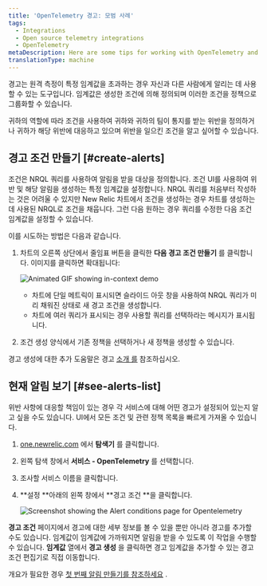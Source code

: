 ```yaml
---
title: 'OpenTelemetry 경고: 모범 사례'
tags:
  - Integrations
  - Open source telemetry integrations
  - OpenTelemetry
metaDescription: Here are some tips for working with OpenTelemetry and New Relic alerts.
translationType: machine
---
```





경고는 원격 측정이 특정 임계값을 초과하는 경우 자신과 다른 사람에게 알리는 데 사용할 수 있는 도구입니다. 임계값은 생성한 조건에 의해 정의되며 이러한 조건을 정책으로 그룹화할 수 있습니다.

귀하의 역할에 따라 조건을 사용하여 귀하와 귀하의 팀이 통지를 받는 위반을 정의하거나 귀하가 해당 위반에 대응하고 있으며 위반을 일으킨 조건을 알고 싶어할 수 있습니다.

## 경고 조건 만들기 [#create-alerts]

조건은 NRQL 쿼리를 사용하여 알림을 받을 대상을 정의합니다. 조건 UI를 사용하여 위반 및 해당 알림을 생성하는 특정 임계값을 설정합니다. NRQL 쿼리를 처음부터 작성하는 것은 어려울 수 있지만 New Relic 차트에서 조건을 생성하는 경우 차트를 생성하는 데 사용된 NRQL로 조건을 채웁니다. 그런 다음 원하는 경우 쿼리를 수정한 다음 조건 임계값을 설정할 수 있습니다.

이를 시도하는 방법은 다음과 같습니다.

1. 차트의 오른쪽 상단에서 줄임표 버튼을 클릭한 **다음 경고 조건 만들기** 를 클릭합니다. 이미지를 클릭하면 확대됩니다:

   <img
     src={inContextDemo}
     title="In-context demo"
     alt="Animated GIF showing in-context demo"
   />

   * 차트에 단일 메트릭이 표시되면 슬라이드 아웃 창을 사용하여 NRQL 쿼리가 미리 채워진 상태로 새 경고 조건을 생성합니다.
   * 차트에 여러 쿼리가 표시되는 경우 사용할 쿼리를 선택하라는 메시지가 표시됩니다.

2. 조건 생성 양식에서 기존 정책을 선택하거나 새 정책을 생성할 수 있습니다.

경고 생성에 대한 추가 도움말은 경고 [소개 를](/docs/alerts-applied-intelligence/new-relic-alerts/get-started/your-first-nrql-condition) 참조하십시오.

## 현재 알림 보기 [#see-alerts-list]

위반 사항에 대응할 책임이 있는 경우 각 서비스에 대해 어떤 경고가 설정되어 있는지 알고 싶을 수도 있습니다. UI에서 모든 조건 및 관련 정책 목록을 빠르게 가져올 수 있습니다.

1. [one.newrelic.com](https://one.newrelic.com) 에서 **탐색기** 를 클릭합니다.

2. 왼쪽 탐색 창에서 **서비스 - OpenTelemetry** 를 선택합니다.

3. 조사할 서비스 이름을 클릭합니다.

4. **설정 **아래의 왼쪽 창에서 **경고 조건 **을 클릭합니다.

   <img src={otelAlertsConditionList} title="Screenshot showing the Alert conditions page for Opentelemetry" alt="Screenshot showing the Alert conditions page for Opentelemetry"/>

**경고 조건** 페이지에서 경고에 대한 세부 정보를 볼 수 있을 뿐만 아니라 경고를 추가할 수도 있습니다. 임계값이 임계값에 가까워지면 알림을 받을 수 있도록 이 작업을 수행할 수 있습니다. **임계값** 열에서 **경고 생성** 을 클릭하면 경고 임계값을 추가할 수 있는 경고 조건 편집기로 직접 이동합니다.

개요가 필요한 경우 [첫 번째 알림 만들기를 참조하세요](/docs/alerts-applied-intelligence/new-relic-alerts/get-started/your-first-nrql-condition) .